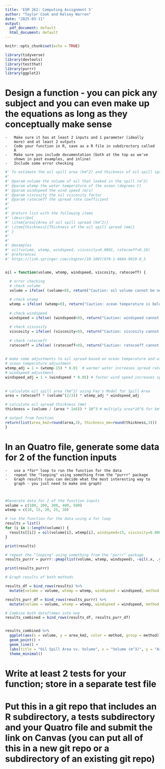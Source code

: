 ```yaml
---
title: 'ESM 262: Computing Assignment 5'
author: "Taylor Cook and Kelsey Warren"
date: "2025-03-11"
output:
  pdf_document: default
  html_document: default
---
```


```r
knitr::opts_chunk$set(echo = TRUE)

library(tidyverse)
library(devtools)
library(testthat)
library(purrr)
library(ggplot2)

```

# Design a function - you can pick any subject and you can even make up the equations as long as they conceptually make sense

```         
-   Make sure it has at least 2 inputs and 1 parameter (ideally
    more) and at least 2 outputs
-   Code your function in R, save as a R file in subdirectory called
    R
-   Make sure you include documentation (both at the top as we've
    shown in past examples, and inline)
-   Include some error checking
```

```r

#' To estimate the oil spill area (km^2) and thickness of oil spill spread (mm) after an oil spill in the ocean
#' 
#' @param volume the volume of oil that leaked in the spill (m^3)
#' @param wtemp the water temperature of the ocean (degrees C)
#' @param windspeed the wind speed (m/s)
#' @param viscosity the oil viscosity factor
#' @param ratecoeff the spread rate coefficient
#' 
#' 
#' @return list with the following items
#' \describe{
#' \item{area}{Area of oil spill spread (km^2)}
#' \item{thickness}{Thickness of the oil spill spread (mm)}
#' }
#' 
#' 
#' @examples
#' oil(volume, wtemp, windspeed, viscosity=0.0001, ratecoeff=0.16)
#' @references
#' https://link.springer.com/chapter/10.1007/978-1-4684-9019-0_5


oil = function(volume, wtemp, windspeed, viscosity, ratecoeff) {
  
  # error checking
  # check volume
  volume = ifelse( (volume<0), return("Caution: oil volume cannot be negative"), volume)

  # check wtemp
  wtemp = ifelse( (wtemp<0), return("Caution: ocean temperature is below freezing"), wtemp)
  
  # check windspeed
  windspeed = ifelse( (windspeed<0), return("Caution: windspeed cannot be negative"), windspeed)
  
  # check viscosity
  viscosity = ifelse( (viscosity<0), return("Caution: viscosity cannot be negative"), viscosity) 
  
  # check ratecoeff
  ratecoeff = ifelse( (ratecoeff<0), return("Caution: ratecoeff cannot be negative"), ratecoeff)
  
  
# make some adjustments to oil spread based on ocean temperature and wind speed 
# ocean temperature adjustment
wtemp_adj = 1 + (wtemp-15) * 0.01  # warmer water increases spread rate. for every 1C above 15C, spread rate increases by 1%
# windspeed adjustment
windspeed_adj = 1 + (windspeed * 0.05) # faster wind speed increases spread. each 1m/s increase in windspeed increases spill area by 5%
  
  
# calculate oil spill area (km^2) using Fay's Model for Spill Area
area = ratecoeff * (volume^(2/3)) * wtemp_adj * windspeed_adj

# calculate oil spread thickness (mm)
thickness = (volume / (area * 1e6)) * 10^3 # multiply area*10^6 for km^2 --> m^2; multiply thickness (m) by 10^3 to get mm

# output from function
return(list(area_km2=round(area,3), thickness_mm=round(thickness,3)))
}


```

# In an Quatro file, generate some data for 2 of the function inputs

```         
-   use a *for* loop to run the function for the data
-   repeat the "looping" using something from the "purrr" package
-   Graph results (you can decide what the most interesting way to
    graph - you just need to make one graph)
    
    
```

```r

#Generate data for 2 of the function inputs
volume = c(100, 200, 300, 400, 500)
wtemp = c(10, 15, 20, 25, 30)

# run the function for the data using a for loop
results = list()
for (i in 1:length(volume)) {
  results[[i]] = oil(volume[i], wtemp[i], windspeed=15, viscosity=0.0001, ratecoeff=0.16)
}

print(results)

# repeat the "looping" using something from the "purrr" package
results_purrr = purrr::pmap(list(volume, wtemp, windspeed), ~oil(.x, .y, 15, viscosity=0.0001, ratecoeff=0.16))

print(results_purrr)

# Graph results of both methods

results_df = bind_rows(results) %>% 
  mutate(volume = volume, wtemp = wtemp, windspeed = windspeed, method = "For Loop")

results_purr_df = bind_rows(results_purrr) %>% 
  mutate(volume = volume, wtemp = wtemp, windspeed = windspeed, method = "purrr::pmap")

# Combine both dataframes into one
results_combined = bind_rows(results_df, results_purr_df)


results_combined %>%
  ggplot(aes(x = volume, y = area_km2, color = method, group = method)) +
  geom_point() +
  geom_line() +
  labs(title = "Oil Spill Area vs. Volume", x = "Volume (m^3)", y = "Area (km^2)") +
  theme_minimal()


```

# Write at least 2 tests for your function; store in a separate test file

# Put this in a git repo that includes an R subdirectory, a tests subdirectory and your Quatro file and submit the link on Canvas (you can put all of this in a new git repo or a subdirectory of an existing git repo)
